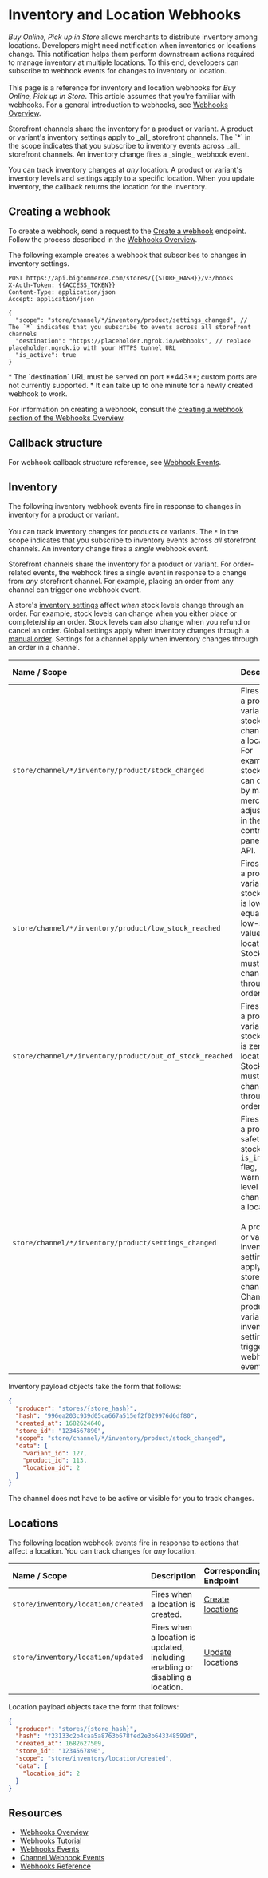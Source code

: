 # Inventory and Location Webhooks

_Buy Online, Pick up in Store_ allows merchants to distribute inventory among locations. Developers might need notification when inventories or locations change. This notification helps them perform downstream actions required to manage inventory at multiple locations.
To this end, developers can subscribe to webhook events for changes to inventory or location. <br /><br />
This page is a reference for inventory and location webhooks for _Buy Online, Pick up in Store_. This article assumes that you're familiar with webhooks.
For a general introduction to webhooks, see [Webhooks Overview](/docs/integrations/webhooks).

<Callout type="info">
  Storefront channels share the inventory for a product or variant. A product or variant's inventory settings apply to _all_ storefront channels. The `*` in the scope indicates that you subscribe to inventory events across _all_ storefront channels. An inventory change fires a _single_ webhook event.

  You can track inventory changes at _any_ location. A product or variant's inventory levels and settings apply to a specific location. When you update inventory, the callback returns the location for the inventory.

</Callout>

## Creating a webhook

To create a webhook, send a request to the [Create a webhook](/docs/webhooks/webhooks/manage-webhooks-bulk#create-a-webhook) endpoint. Follow the process described in the [Webhooks Overview](/docs/integrations/webhooks#creating-a-webhook).

The following example creates a webhook that subscribes to changes in inventory settings.

```http filename="Example request: Create a webhook" showLineNumbers copy
POST https://api.bigcommerce.com/stores/{{STORE_HASH}}/v3/hooks
X-Auth-Token: {{ACCESS_TOKEN}}
Content-Type: application/json
Accept: application/json

{
  "scope": "store/channel/*/inventory/product/settings_changed", // The `*` indicates that you subscribe to events across all storefront channels 
  "destination": "https://placeholder.ngrok.io/webhooks", // replace placeholder.ngrok.io with your HTTPS tunnel URL
  "is_active": true
}
```

<Callout type="info">
  * The `destination` URL must be served on port **443**; custom ports are not currently supported.
  * It can take up to one minute for a newly created webhook to work.
</Callout>

For information on creating a webhook, consult the [creating a webhook section of the Webhooks Overview](/docs/integrations/webhooks#creating-a-webhook).

## Callback structure

For webhook callback structure reference, see [Webhook Events](/docs/integrations/webhooks/events#callback-structure).

## Inventory

The following inventory webhook events fire in response to changes in inventory for a product or variant. <br /><br /> 
You can track inventory changes for products or variants. The `*` in the scope indicates that you subscribe to inventory events across _all_ storefront channels. An inventory change fires a _single_ webhook event.

Storefront channels share the inventory for a product or variant. For order-related events, the webhook fires a single event in response to a change from _any_ storefront channel. For example, placing an order from any channel can trigger one webhook event.

A store's [inventory settings](/docs/rest-management/settings/inventory#get-inventory-settings) affect _when_ stock levels change through an order. For example, stock levels can change when you either place or complete/ship an order. Stock levels can also change when you refund or cancel an order. Global settings apply when inventory changes through a [manual order](https://support.bigcommerce.com/s/article/Creating-a-Manual-Order?language=en_US). Settings for a channel apply when inventory changes through an order in a channel. 

| Name / Scope | Description | Corresponding Endpoint |
|:-------------|:------------|:-----------------------|
| `store/channel/*/inventory/product/stock_changed`       | Fires when a product or variant stock level changes at a location. For example, stock levels can change by manual merchant adjustments in the control panel or API. | [Absolute adjustment](/docs/rest-management/inventory/adjustments#absolute-adjustment) |
| `store/channel/*/inventory/product/low_stock_reached`      | Fires when a product or variant stock level is lower or equal to the low-stock value at a location. Stock levels must change through an order. | not applicable |
| `store/channel/*/inventory/product/out_of_stock_reached`      | Fires when a product or variant stock level is zero at a location. Stock levels must change through an order. | not applicable |
| `store/channel/*/inventory/product/settings_changed`      | Fires when a product's safety stock, `is_in_stock` flag, or warning level changes at a location.<br /><br />A product or variant's inventory settings apply to all storefront channels. Changing a product or variant's inventory settings triggers one webhook event. | [Update inventory settings for a location](/docs/rest-management/inventory/items#update-inventory-settings-for-a-location) |

Inventory payload objects take the form that follows:

```json filename="Example stock changed payload object" showLineNumbers copy
{
  "producer": "stores/{store_hash}",
  "hash": "996ea203c939d05ca667a515ef2f029976d6df80",
  "created_at": 1682624640,
  "store_id": "1234567890",
  "scope": "store/channel/*/inventory/product/stock_changed",
  "data": {
    "variant_id": 127,
    "product_id": 113,
    "location_id": 2
  }
}
```

The channel does not have to be active or visible for you to track changes.

## Locations

The following location webhook events fire in response to actions that affect a location. You can track changes for _any_ location.

| Name / Scope | Description | Corresponding Endpoint |
|:-------------|:------------|:-----------------------|
| `store/inventory/location/created`       | Fires when a location is created. | [Create locations](/docs/rest-management/locations#create-locations) |
| `store/inventory/location/updated`      | Fires when a location is updated, including enabling or disabling a location. | [Update locations](/docs/rest-management/locations#update-locations) |

Location payload objects take the form that follows:

```json filename="Example location created payload object" showLineNumbers copy
{
  "producer": "stores/{store_hash}",
  "hash": "f23133c2b4caa5a8763b678fed2e3b643348599d",
  "created_at": 1682627509,
  "store_id": "1234567890",
  "scope": "store/inventory/location/created",
  "data": {
    "location_id": 2
  }
}
```


## Resources

* [Webhooks Overview](/docs/integrations/webhooks)
* [Webhooks Tutorial](/docs/integrations/webhooks/tutorial)
* [Webhooks Events](/docs/integrations/webhooks/events)
* [Channel Webhook Events](/docs/integrations/webhooks/events/channels)
* [Webhooks Reference](/docs/webhooks/webhooks)
